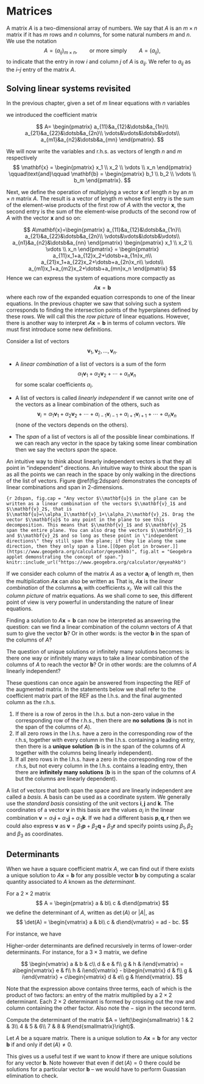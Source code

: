 # Matrices

A matrix $A$ is a two-dimensional array of numbers. We say that $A$ is an $m \times n$ matrix if it has $m$ rows and $n$ columns, for some natural numbers $m$ and $n$. We use the notation
$$
A = (a_{ij})_{m \times n}, \qquad \text{or more simply} \qquad A = (a_{ij}),
$$
to indicate that the entry in row $i$ and column $j$ of $A$ is $a_{ij}$. We refer to $a_{ij}$ as the $i$--$j$ entry of the matrix $A$.

## Solving linear systems revisited {#linearrevisited}

In the previous chapter, given a set of $m$ linear equations with $n$ variables 

\begin{align*}
a_{11}x_1+a_{12}x_2+\dotsb+a_{1n}x_n&=b_1\\
a_{21}x_1+a_{22}x_2+\dotsb+a_{2n}x_n&=b_2\\
\vdots\qquad&=\,\vdots\\
a_{m1}x_1+a_{m2}x_2+\dotsb+a_{mn}x_n&=b_m
\end{align*}

we introduced the coefficient matrix

$$
A=
\begin{pmatrix}
a_{11}&a_{12}&\dotsb&a_{1n}\\
a_{21}&a_{22}&\dotsb&a_{2n}\\
\vdots&\vdots&\dotsb&\vdots\\
a_{m1}&a_{n2}&\dotsb&a_{mn}
\end{pmatrix}.
$$

We will now write the variables and r.h.s. as vectors of length $n$ and $m$ respectively
$$
\mathbf{x} = \begin{pmatrix} x_1 \\ x_2 \\ \vdots \\ x_n \end{pmatrix}
\qquad\text{and}\qquad
\mathbf{b} = \begin{pmatrix} b_1 \\ b_2 \\ \vdots \\ b_m \end{pmatrix}.
$$

Next, we define the operation of multiplying a vector $\mathbf{x}$ of length $n$ by an $m\times n$ matrix $A$. The result is a vector of length $m$ whose first entry is the sum of the element-wise products of the first row of $A$ with the vector $\mathbf{x}$, the second entry is the sum of the element-wise products of the second row of $A$ with the vector $\mathbf{x}$ and so on:

$$
A\mathbf{x}=\begin{pmatrix}
a_{11}&a_{12}&\dotsb&a_{1n}\\
a_{21}&a_{22}&\dotsb&a_{2n}\\
\vdots&\vdots&\dotsb&\vdots\\
a_{n1}&a_{n2}&\dotsb&a_{nn}
\end{pmatrix}
\begin{pmatrix} x_1 \\ x_2 \\ \vdots \\ x_n \end{pmatrix}
=
\begin{pmatrix}
a_{11}x_1+a_{12}x_2+\dotsb+a_{1n}x_n\\
a_{21}x_1+a_{22}x_2+\dotsb+a_{2n}x_n\\
\vdots\\
a_{m1}x_1+a_{m2}x_2+\dotsb+a_{mn}x_n
\end{pmatrix}
$$
Hence we can express the system of equations more compactly as
$$A\mathbf{x}=\mathbf{b}$$
where each row of the expanded equation corresponds to one of the linear equations. In the previous chapter we saw that solving such a system corresponds to finding the intersection points of the hyperplanes defined by these rows. We will call this the *row picture* of linear equations. However, there is another way to interpret $A\mathbf{x}=\mathbf{b}$ in terms of column vectors. We must first introduce some new definitions.

::: {.definition #lincomb name="Linear combinations"}
Consider a list of vectors
$$\mathbf{v}_1, \mathbf{v}_2,\dotsc,\mathbf{v}_n.$$

* A *linear combination* of a list of vectors is a sum of the form
    $$
    \alpha_1\mathbf{v}_1+\alpha_2\mathbf{v}_2 + \dotsb + \alpha_n\mathbf{v}_n
    $$
    for some scalar coefficients $\alpha_i$.

* A list of vectors is called *linearly independent* if we cannot write one of the vectors as a linear combination of the others, such as
    $$
    \mathbf{v}_i=\alpha_1\mathbf{v}_1+\alpha_2\mathbf{v}_2+\dotsb+\alpha_{i-1}\mathbf{v}_{i-1}+\alpha_{i+1}\mathbf{v}_{i+1}+\dotsb+\alpha_n\mathbf{v}_n
    $$
    (none of the vectors depends on the others).

* The *span* of a list of vectors is all of the possible linear combinations. If we can reach any vector in the space by taking some linear combination then we say the vectors *span* the space.
:::

An intuitive way to think about linearly independent vectors is that they all point in "independent" directions. An intuitive way to think about the span is as all the points we can reach in the space by only walking in the directions of the list of vectors. Figure \@ref(fig:2dspan) demonstrates the concepts of linear combinations and span in 2-dimensions.


```{r 2dspan, fig.cap = "Any vector $\\mathbf{u}$ in the plane can be written as a linear combination of the vectors $\\mathbf{v}_1$ and $\\mathbf{v}_2$, that is $\\mathbf{u}=\\alpha_1\\mathbf{v}_1+\\alpha_2\\mathbf{v}_2$. Drag the vector $\\mathbf{u}$ to any point in the plane to see this decomposition. This means that $\\mathbf{v}_1$ and $\\mathbf{v}_2$ span the entire plane. You can also drag the vectors $\\mathbf{v}_1$ and $\\mathbf{v}_2$ and so long as these point in \"independent directions\" they still span the plane; if they lie along the same direction, then they only span a line.[[Open plot in browser.]](https://www.geogebra.org/calculator/qeyeahkb)", fig.alt = "Geogebra applet demonstrating the concept of span."}
knitr::include_url("https://www.geogebra.org/calculator/qeyeahkb")
```


If we consider each column of the matrix $A$ as a vector $\mathbf{a}_i$ of length $m$, then the multiplication $A\mathbf{x}$ can also be written as
\begin{align*}
A\mathbf{x}&=x_1\mathbf{a}_1 + x_2\mathbf{a}_2 + \dotsb + x_n\mathbf{a}_n\\
&=x_1
\begin{pmatrix} a_{11} \\ a_{21} \\ \vdots \\ a_{m1} \end{pmatrix}
+
x_2
\begin{pmatrix} a_{12} \\ a_{22} \\ \vdots \\ a_{m2} \end{pmatrix}
+
\dotsb
+
x_n
\begin{pmatrix} a_{1n} \\ a_{2n} \\ \vdots \\ a_{mn} \end{pmatrix}\\
&=
\begin{pmatrix}
a_{11}x_1+a_{12}x_2+\dotsb+a_{1n}x_n\\
a_{21}x_1+a_{22}x_2+\dotsb+a_{2n}x_n\\
\vdots\\
a_{m1}x_1+a_{m2}x_2+\dotsb+a_{mn}x_n
\end{pmatrix}.
\end{align*}
That is, $A\mathbf{x}$ is the *linear combination* of the columns $\mathbf{a}_i$ with coefficients $x_i$. We will call this the *column picture* of matrix equations. As we shall come to see, this different point of view is very powerful in understanding the nature of linear equations.

Finding a solution to $A\mathbf{x}=\mathbf{b}$ can now be interpreted as answering the question: can we find a linear combination of the column vectors of $A$ that sum to give the vector $\mathbf{b}$? Or in other words: is the vector $\mathbf{b}$ in the span of the columns of $A$?

The question of unique solutions or infinitely many solutions becomes: is there one way or infinitely many ways to take a linear combination of the columns of $A$ to reach the vector $\mathbf{b}$? Or in other words: are the columns of $A$ linearly independent?

These questions can once again be answered from inspecting the REF of the augmented matrix. In the statements below we shall refer to the coefficient matrix part of the REF as the l.h.s. and the final augmented column as the r.h.s. 

1. If there is a row of zeros in the l.h.s. but a non-zero value in the corresponding row of the r.h.s., then there are **no solutions** ($\mathbf{b}$ is not in the span of the columns of $A$).
1. If all zero rows in the l.h.s. have a zero in the corresponding row of the r.h.s, together with every column in the l.h.s. containing a leading entry, then there is a **unique solution** ($\mathbf{b}$ is in the span of the columns of $A$ together with the columns being linearly independent).
1. If all zero rows in the l.h.s. have a zero in the corresponding row of the r.h.s, but not every column in the l.h.s. contains a leading entry, then there are **infinitely many solutions** ($\mathbf{b}$ is in the span of the columns of $A$ but the columns are linearly dependent).

A list of vectors that both span the space and are linearly independent are called a *basis*. A basis can be used as a coordinate system. We generally use the *standard basis* consisting of the unit vectors $\mathbf{i}, \mathbf{j}$ and $\mathbf{k}$. The coordinates of a vector $\mathbf{v}$ in this basis are the values $\alpha_i$ in the linear combination $\mathbf{v}=\alpha_1\mathbf{i} + \alpha_2\mathbf{j} + \alpha_3\mathbf{k}$. If we had a different basis $\mathbf{p}, \mathbf{q}, \mathbf{r}$ then we could also express $\mathbf{v}$ as $\mathbf{v}=\beta_1\mathbf{p}+\beta_2\mathbf{q}+\beta_3\mathbf{r}$ and specify points using $\beta_1,\beta_2$ and $\beta_3$ as coordinates.


## Determinants

When we have a square coefficient matrix $A$, we can find out if there exists a unique solution to $A\mathbf{x}=\mathbf{b}$ for any possible vector $\mathbf{b}$ by computing a scalar quantity associated to $A$ known as the *determinant*.

For a $2\times 2$ matrix
$$
A = \begin{pmatrix} a & b\\ c & d\end{pmatrix}
$$
we define the determinant of $A$, written as $\det(A)$ or $|A|$, as
$$
\det(A) = \begin{vmatrix} a & b\\ c & d\end{vmatrix} = ad - bc.
$$

::: {.example #determinants2x2 name="2x2 determinants"}
For instance, we have
\begin{align*}
\begin{vmatrix} 1 & 5\\ 6 & 2\end{vmatrix} &= 1\times 2 - 5\times 6 = -28,\\
\begin{vmatrix} 2 & -5\\ 7 & 3\end{vmatrix} &= 2\times 3 - (-5\times 7) = 41,\\
\begin{vmatrix} a & \frac{b}{2}\\ \frac{b}{2} & c\end{vmatrix} & = ac - \frac{b^2}{4} = -\frac{1}{4}(b^2 - 4ac).
\end{align*}
:::

Higher-order determinants are defined recursively in terms of lower-order determinants. For instance, for a $3\times 3$ matrix, we define

$$
\begin{vmatrix} a & b & c\\ d & e & f\\ g & h & i\end{vmatrix}
= a\begin{vmatrix} e & f\\ h & i\end{vmatrix}
- b\begin{vmatrix} d & f\\ g & i\end{vmatrix}
+ c\begin{vmatrix} d & e\\ g & h\end{vmatrix}.
$$

Note that the expression above contains three terms, each of which is the product of two factors: an entry of the matrix multiplied by a $2\times 2$ determinant. Each $2\times 2$ determinant is formed by crossing out the row and column containing the other factor. Also note the $-$ sign in the second term.

::: {.example #determinants3x3 name="A 3x3 determinant"}
Compute the determinant of the matrix $A = \left(\begin{smallmatrix} 1 & 2 & 3\\ 4 & 5 & 6\\ 7 & 8 & 9\end{smallmatrix}\right)$. 
\begin{align*}
\det(A) = \begin{vmatrix}  1 & 2 & 3\\ 4 & 5 & 6\\ 7 & 8 & 9\end{vmatrix}
&= 1\begin{vmatrix} 5 & 6\\ 8 & 9\end{vmatrix}
- 2\begin{vmatrix} 4 & 6\\ 7 & 9\end{vmatrix}
+ 3\begin{vmatrix} 4 & 5\\ 7 & 8\end{vmatrix} \\
&= 1\left(5\times 9-6\times 8\right) - 2\left(4\times 9 - 6\times 7\right) + 3(4\times 8 - 5\times 7)\\
&= -3 - 2(-6)+3(-3)\\
&=0
\end{align*}
:::

::: {.theorem #det0 name="Unique solutions"}
Let $A$ be a square matrix. There is a unique solution to $A\mathbf{x}=\mathbf{b}$ for any vector $\mathbf{b}$ if and only if $\det(A)\neq 0$.
:::

This gives us a useful test if we want to know if there are unique solutions for any vector $\mathbf{b}$. Note however that even if $\det(A)=0$ there could be solutions for a particular vector $\mathbf{b}$ -- we would have to perform Guassian elimination to check.

